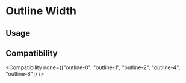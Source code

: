 
# Outline Width

## Usage

<Usage />

## Compatibility

<Compatibility
  none={["outline-0", "outline-1", "outline-2", "outline-4", "outline-8"]}
/>
